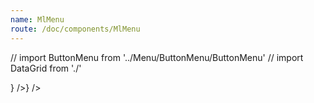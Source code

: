 ```yaml
---
name: MlMenu
route: /doc/components/MlMenu
---
```




// import ButtonMenu from '../Menu/ButtonMenu/ButtonMenu'
// import DataGrid from './'



<Playground>
  <ThemeProvider>
    <ButtonMenuMultiLevel
      style={{ alignItems: 'stretch', display: 'flex' }}
      anchor={'right'}
      buttonWrapperStyle={{
        position: 'inherit',
        // fuck: 'eslint',
        height: '100%',
        alignItems: 'stretch',
        display: 'flex',
      }}
      BoxWrapperUIStyle={{
        width: 'auto',
        zIndex: 1,
      }}
      menuDescriptor={[{ label: 'foo' }]}
      button={<UnstyledButton style={{ width: '32px', height: '100%', display: 'flex', alignItems: 'stretch' }} icon={<Options />} />}
    />
  </ThemeProvider>
</Playground>
